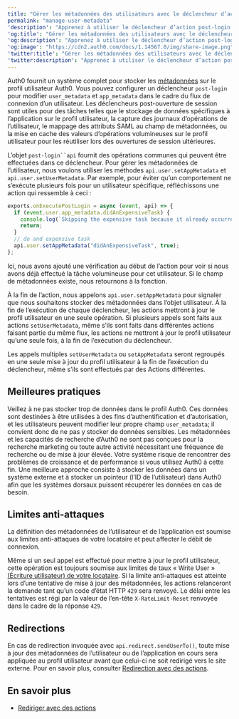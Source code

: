 ```yaml
---
title: "Gérer les métadonnées des utilisateurs avec le déclencheur d’action après l’ouverture de session"
permalink: "manage-user-metadata"
'description': "Apprenez à utiliser le déclencheur d’action post-login pour modifier les user_metadata et app_metadata dans le cadre du flux de connexion d’un utilisateur."
'og:title': "Gérer les métadonnées des utilisateurs avec le déclencheur d’action après l’ouverture de session"
'og:description': "Apprenez à utiliser le déclencheur d’action post-login pour modifier les user_metadata et app_metadata dans le cadre du flux de connexion d’un utilisateur."
'og:image': "https://cdn2.auth0.com/docs/1.14567.0/img/share-image.png"
'twitter:title': "Gérer les métadonnées des utilisateurs avec le déclencheur d’action après l’ouverture de session"
'twitter:description': "Apprenez à utiliser le déclencheur d’action post-login pour modifier les user_metadata et app_metadata dans le cadre du flux de connexion d’un utilisateur."
---
```


Auth0 fournit un système complet pour stocker les [métadonnées](/docs/fr-ca/manage-users/user-accounts/metadata) sur le profil utilisateur Auth0. Vous pouvez configurer un déclencheur `post-login` pour modifier `user_metadata` et `app_metadata` dans le cadre du flux de connexion d’un utilisateur. Les déclencheurs post-ouverture de session sont utiles pour des tâches telles que le stockage de données spécifiques à l’application sur le profil utilisateur, la capture des journaux d’opérations de l’utilisateur, le mappage des attributs <Tooltip href="/docs/fr-ca/glossary?term=security-assertion-markup-language" tip="Security Assertion Markup Language (SAML)
Protocole normalisé permettant à deux parties d’échanger des informations d’authentification sans mot de passe." cta="Voir le glossaire">SAML</Tooltip> au champ de métadonnées, ou la mise en cache des valeurs d’opérations volumineuses sur le profil utilisateur pour les réutiliser lors des ouvertures de session ultérieures.

L’objet `post-login``api` fournit des opérations communes qui peuvent être effectuées dans ce déclencheur. Pour gérer les métadonnées de l’utilisateur, nous voulons utiliser les méthodes `api.user.setAppMetadata` et `api.user.setUserMetadata`. Par exemple, pour éviter qu’un comportement ne s’exécute plusieurs fois pour un utilisateur spécifique, réfléchissons une action qui ressemble à ceci :

```javascript lines
exports.onExecutePostLogin = async (event, api) => {
  if (event.user.app_metadata.didAnExpensiveTask) {
    console.log(`Skipping the expensive task because it already occurred for ${event.user.email}.`);
    return;
  }
  // do and expensive task
  api.user.setAppMetadata("didAnExpensiveTask", true);
};
```

Ici, nous avons ajouté une vérification au début de l’action pour voir si nous avons déjà effectué la tâche volumineuse pour cet utilisateur. Si le champ de métadonnées existe, nous retournons à la fonction.

À la fin de l’action, nous appelons `api.user.setAppMetadata` pour signaler que nous souhaitons stocker des métadonnées dans l’objet utilisateur. À la fin de l’exécution de chaque déclencheur, les actions mettront à jour le profil utilisateur en une seule opération. Si plusieurs appels sont faits aux actions `setUserMetadata`, même s’ils sont faits dans différentes actions faisant partie du même flux, les actions ne mettront à jour le profil utilisateur qu’une seule fois, à la fin de l’exécution du déclencheur.

<Callout icon="file-lines" color="#0EA5E9" iconType="regular">

Les appels multiples `setUserMetadata` ou `setAppMetadata` seront regroupés en une seule mise à jour du profil utilisateur à la fin de l’exécution du déclencheur, même s’ils sont effectués par des Actions différentes.

</Callout>

## Meilleures pratiques

Veillez à ne pas stocker trop de données dans le profil Auth0. Ces données sont destinées à être utilisées à des fins d’authentification et d’autorisation, et les utilisateurs peuvent modifier leur propre champ `user_metadata`; il convient donc de ne pas y stocker de données sensibles. Les métadonnées et les capacités de recherche d’Auth0 ne sont pas conçues pour la recherche marketing ou toute autre activité nécessitant une fréquence de recherche ou de mise à jour élevée. Votre système risque de rencontrer des problèmes de croissance et de performance si vous utilisez Auth0 à cette fin. Une meilleure approche consiste à stocker les données dans un système externe et à stocker un pointeur (l’ID de l’utilisateur) dans Auth0 afin que les systèmes dorsaux puissent récupérer les données en cas de besoin.

## Limites anti-attaques

<Warning>

La définition des métadonnées de l’utilisateur et de l’application est soumise aux limites anti-attaques de votre locataire et peut affecter le débit de connexion.

</Warning>

Même si un seul appel est effectué pour mettre à jour le profil utilisateur, cette opération est toujours soumise aux limites de taux « Write User »  [(Écriture utilisateur) de votre locataire](/docs/fr-ca/troubleshoot/customer-support/operational-policies/rate-limit-policy/management-api-endpoint-rate-limits). Si la limite anti-attaques est atteinte lors d’une tentative de mise à jour des métadonnées, les actions relanceront la demande tant qu’un code d’état HTTP `429` sera renvoyé. Le délai entre les tentatives est régi par la valeur de l’en-tête `X-RateLimit-Reset` renvoyée dans le cadre de la réponse `429`.

## Redirections

En cas de redirection invoquée avec `api.redirect.sendUserTo()`, toute mise à jour des métadonnées de l’utilisateur ou de l’application en cours sera appliquée au profil utilisateur avant que celui-ci ne soit redirigé vers le site externe. Pour en savoir plus, consulter [Redirection avec des actions](/docs/fr-ca/customize/actions/explore-triggers/signup-and-login-triggers/login-trigger/redirect-with-actions).

## En savoir plus

* [Rediriger avec des actions](/docs/fr-ca/customize/actions/explore-triggers/signup-and-login-triggers/login-trigger/redirect-with-actions)